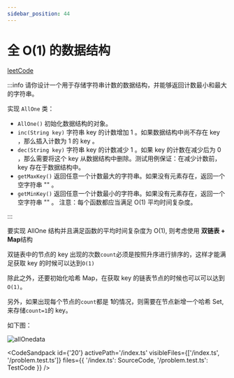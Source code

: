 ```yaml
---
sidebar_position: 44
---
```


# 全 O(1) 的数据结构


[leetCode](https://leetcode.cn/problems/all-oone-data-structure/description/)

:::info
请你设计一个用于存储字符串计数的数据结构，并能够返回计数最小和最大的字符串。

实现 `AllOne` 类：

- `AllOne()` 初始化数据结构的对象。
- `inc(String key)` 字符串 key 的计数增加 1 。如果数据结构中尚不存在 key ，那么插入计数为 1 的 key 。
- `dec(String key)` 字符串 key 的计数减少 1 。如果 key 的计数在减少后为 0 ，那么需要将这个 key 从数据结构中删除。测试用例保证：在减少计数前，key 存在于数据结构中。
- `getMaxKey()` 返回任意一个计数最大的字符串。如果没有元素存在，返回一个空字符串 "" 。
- `getMinKey()` 返回任意一个计数最小的字符串。如果没有元素存在，返回一个空字符串 "" 。
  注意：每个函数都应当满足 O(1) 平均时间复杂度。

:::

要实现 AllOne 结构并且满足函数的平均时间复杂度为 O(1), 则考虑使用 **双链表 + Map**结构

双链表中的节点的 key 出现的次数`count`必须是按照升序进行排序的，这样才能满足获取 key 的时候可以达到`O(1)`

除此之外，还要初始化哈希 Map，在获取 key 的链表节点的时候也可以可以达到`O(1)`。

另外，如果出现每个节点的`count`都是 **1**的情况，则需要在节点新增一个哈希 Set,来存储`count=1`的 key。

如下图：

![allOnedata](https://media.wangbaoqi.tech/assets/blog/algorithm/linklist/allOnedata.png)

<CodeSandpack
  id={'20'}
  activePath='/index.ts'
  visibleFiles={['/index.ts', '/problem.test.ts']}
  files={{
    '/index.ts': SourceCode,
    '/problem.test.ts': TestCode
  }}
/>
